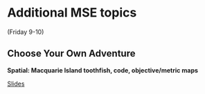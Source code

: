 # Additional MSE topics  {#grab-bag}

(Friday 9-10)

## Choose Your Own Adventure


::: {.slide-deck}
**Spatial: Macquarie Island toothfish, code, objective/metric maps**

::: {.slides}
[Slides](https://docs.google.com/presentation/d/1dktTTrWjs01kew56lafMinFLl-ZYWMuUC70Hli9syys/edit?usp=sharing)
:::
:::


